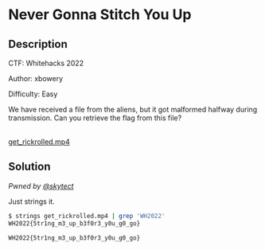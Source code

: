 # Never Gonna Stitch You Up

## Description

CTF: Whitehacks 2022

Author: xbowery

Difficulty: Easy

We have received a file from the aliens, but it got malformed halfway during
transmission. Can you retrieve the flag from this file?

<br />
<a href="/files/whitehacks-2022/get_rickrolled.mp4" download>
  get_rickrolled.mp4
</a>

## Solution

_Pwned by [@skytect](https://github.com/skytect)_

Just strings it.

```bash
$ strings get_rickrolled.mp4 | grep 'WH2022'
WH2022{5tr1ng_m3_up_b3f0r3_y0u_g0_go}
```

`WH2022{5tr1ng_m3_up_b3f0r3_y0u_g0_go}`
